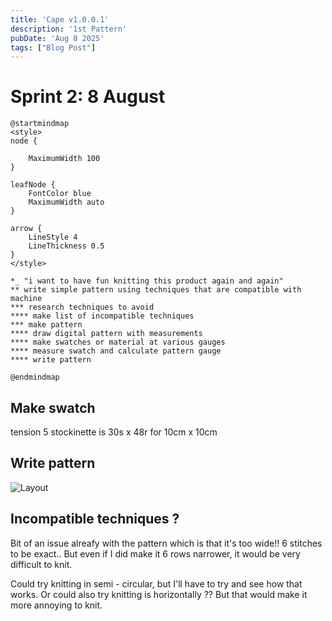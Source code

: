 ```yaml
---
title: 'Cape v1.0.0.1'
description: '1st Pattern'
pubDate: 'Aug 8 2025'
tags: ["Blog Post"]
---
```



# Sprint 2: 8 August
```kroki type=plantuml
@startmindmap
<style>
node {

    MaximumWidth 100
}

leafNode {
    FontColor blue
    MaximumWidth auto
}

arrow {
    LineStyle 4
    LineThickness 0.5
}
</style>

*_ "i want to have fun knitting this product again and again"
** write simple pattern using techniques that are compatible with machine
*** research techniques to avoid
**** make list of incompatible techniques
*** make pattern
**** draw digital pattern with measurements
**** make swatches or material at various gauges
**** measure swatch and calculate pattern gauge
**** write pattern

@endmindmap

```

## Make swatch

tension 5 stockinette is 30s x 48r for 10cm x 10cm

## Write pattern

![Layout](/layout.png)

## Incompatible techniques ? 

Bit of an issue alreafy with the pattern which is that it's too wide!! 6 stitches to be exact..
But even if I did make it 6 rows narrower, it would be very difficult to knit.

Could try knitting in semi - circular, but I'll have to try and see how that works.
Or could also try knitting is horizontally ?? But that would make it more annoying to knit.

